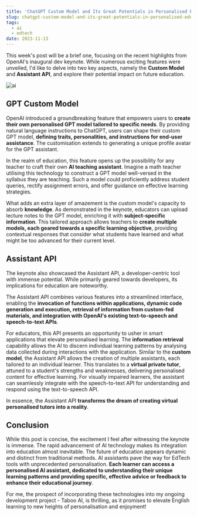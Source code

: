 ```yaml
---
title: 'ChatGPT Custom Model and Its Great Potentials in Personalised Education'
slug: chatgpt-custom-model-and-its-great-potentials-in-personalised-education
tags:
  - ai
  - edtech
date: 2023-11-13
---
```


This week's post will be a brief one, focusing on the recent highlights from OpenAI's inaugural dev keynote. While numerous exciting features were unveiled, I'd like to delve into two key aspects, namely the **Custom Model** and **Assistant API**, and explore their potential impact on future education.

![ai](https://github.com/xmliszt/resources/blob/main/blogs/2023-11-13/1.png?raw=true)

## GPT Custom Model

OpenAI introduced a groundbreaking feature that empowers users to **create their own personalised GPT model tailored to specific needs**. By providing natural language instructions to ChatGPT, users can shape their custom GPT model, **defining traits, personalities, and instructions for end-user assistance**. The customisation extends to generating a unique profile avatar for the GPT assistant.

In the realm of education, this feature opens up the possibility for any teacher to craft their own **AI teaching assistant**. Imagine a math teacher utilising this technology to construct a GPT model well-versed in the syllabus they are teaching. Such a model could proficiently address student queries, rectify assignment errors, and offer guidance on effective learning strategies.

What adds an extra layer of amazement is the custom model's capacity to absorb **knowledge**. As demonstrated in the keynote, educators can upload lecture notes to the GPT model, enriching it with **subject-specific information**. This tailored approach allows teachers to **create multiple models, each geared towards a specific learning objective**, providing contextual responses that consider what students have learned and what might be too advanced for their current level.

## Assistant API

The keynote also showcased the Assistant API, a developer-centric tool with immense potential. While primarily geared towards developers, its implications for education are noteworthy.

The Assistant API combines various features into a streamlined interface, enabling the **invocation of functions within applications, dynamic code generation and execution, retrieval of information from custom-fed materials, and integration with OpenAI's existing text-to-speech and speech-to-text APIs**.

For educators, this API presents an opportunity to usher in smart applications that elevate personalised learning. The **information retrieval** capability allows the AI to discern individual learning patterns by analysing data collected during interactions with the application. Similar to the **custom model**, the Assistant API allows the creation of multiple assistants, each tailored to an individual learner. This translates to a **virtual private tutor**, attuned to a student's strengths and weaknesses, delivering personalised content for effective learning. For visually impaired learners, the assistant can seamlessly integrate with the speech-to-text API for understanding and respond using the text-to-speech API.

In essence, the Assistant API **transforms the dream of creating virtual personalised tutors into a reality**.

## Conclusion

While this post is concise, the excitement I feel after witnessing the keynote is immense. The rapid advancement of AI technology makes its integration into education almost inevitable. The future of education appears dynamic and distinct from traditional methods. AI assistants pave the way for EdTech tools with unprecedented personalisation. **Each learner can access a personalised AI assistant, dedicated to understanding their unique learning patterns and providing specific, effective advice or feedback to enhance their educational journey**.

For me, the prospect of incorporating these technologies into my ongoing development project - Taboo AI, is thrilling, as it promises to elevate English learning to new heights of personalisation and enjoyment!
